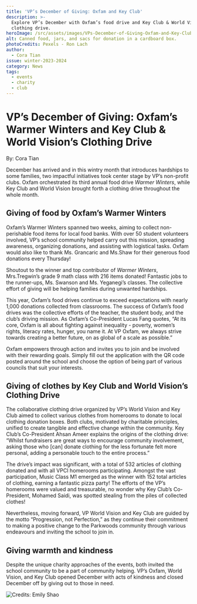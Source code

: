 ```yaml
---
title: 'VP’s December of Giving: Oxfam and Key Club'
description: >-
  Explore VP’s December with Oxfam’s food drive and Key Club & World Vision’s
  clothing drive.
heroImage: /src/assets/images/VPs-December-of-Giving-Oxfam-and-Key-Club/heroImage.jpg
alt: Canned food, jars, and sacs for donation in a cardboard box.
photoCredits: Pexels - Ron Lach
author:
  - Cora Tian
issue: winter-2023-2024
category: News
tags:
  - events
  - charity
  - club
---
```


# VP’s December of Giving: Oxfam’s Warmer Winters and Key Club & World Vision’s Clothing Drive

By: Cora Tian

December has arrived and in this wintry month that introduces hardships to some families, two impactful initiatives took center stage by VP’s non-profit clubs. Oxfam orchestrated its third annual food drive _Warmer Winters_, while Key Club and World Vision brought forth a clothing drive throughout the whole month.

## Giving of food by Oxfam’s Warmer Winters

Oxfam’s Warmer Winters spanned two weeks, aiming to collect non-perishable food items for local food banks. With over 50 student volunteers involved, VP’s school community helped carry out this mission, spreading awareness, organizing donations, and assisting with logistical tasks. Oxfam would also like to thank Ms. Grancaric and Ms.Shaw for their generous food donations every Thursday!

Shoutout to the winner and top contributor of _Warmer Winters_, Mrs.Tregwin’s grade 9 math class with 216 items donated! Fantastic jobs to the runner-ups, Ms. Swanson and Ms. Yeganegi’s classes. The collective effort of giving will be helping families during unwanted hardships.

This year, Oxfam’s food drives continue to exceed expectations with nearly 1,000 donations collected from classrooms. The success of Oxfam’s food drives was the collective efforts of the teacher, the student body, and the club’s driving mission. As Oxfam’s Co-President Lucas Fang quotes, “At its core, Oxfam is all about fighting against inequality - poverty, women’s rights, literacy rates, hunger, you name it. At VP Oxfam, we always strive towards creating a better future, on as global of a scale as possible.”

Oxfam empowers through action and invites you to join and be involved with their rewarding goals. Simply fill out the application with the QR code posted around the school and choose the option of being part of various councils that suit your interests.

## Giving of clothes by Key Club and World Vision’s Clothing Drive

The collaborative clothing drive organized by VP’s World Vision and Key Club aimed to collect various clothes from homerooms to donate to local clothing donation boxes. Both clubs, motivated by charitable principles, unified to create tangible and effective change within the community. Key Club’s Co-President Ahsan Ameer explains the origins of the clothing drive: “Whilst fundraisers are great ways to encourage community involvement, asking those who \[can] donate clothing for the less fortunate felt more personal, adding a personable touch to the entire process.”

The drive’s impact was significant, with a total of 532 articles of clothing donated and with all VPCI homerooms participating. Amongst the vast participation, Music Class M1 emerged as the winner with 152 total articles of clothing, earning a fantastic pizza party! The efforts of the VP’s homerooms were valued and treasurable, no wonder why Key Club’s Co-President, Mohamed Saidi, was spotted stealing from the piles of collected clothes!

Nevertheless, moving forward, VP World Vision and Key Club are guided by the motto “Progression, not Perfection,” as they continue their commitment to making a positive change to the Parkwoods community through various endeavours and inviting the school to join in.

## Giving warmth and kindness

Despite the unique charity approaches of the events, both invited the school community to be a part of community helping. VP’s Oxfam, World Vision, and Key Club opened December with acts of kindness and closed December off by giving out to those in need.

![Credits: Emily Shao](/src/assets/images/VPs-December-of-Giving-Oxfam-and-Key-Club/Emily-Shao_fooddrive.jpg)
